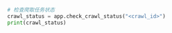 ```python Python
# 检查爬取任务状态
crawl_status = app.check_crawl_status("<crawl_id>")
print(crawl_status)
```